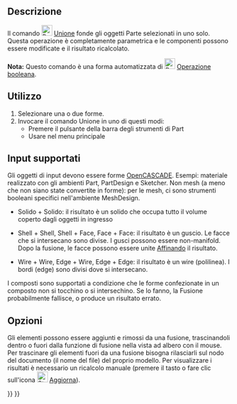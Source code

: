 <languages/>

{{Docnav/it
|[[Part_Cut/it|Taglio]]
|[[Part_Common/it|Intersezione]]
|[[Part_Workbench/it|Part]]
|IconL=Part_Cut.svg
|IconR=Part_Common.svg
|IconC=Workbench_Part.svg
}}

{{GuiCommand/it
|Name=Part Fuse
|Name=Part Unione
|MenuLocation=Parte → Operazione booleana → Unione
|Workbenches=[[Part_Workbench/it|Part]]
|SeeAlso=[[Part_Boolean/it|Part Operazione boooleana]], [[Part_Cut/it|Part Taglio]], [[Part_Common/it|Part Interszione]]
}}

<span id="Description"></span>
==Descrizione==

<div class="mw-translate-fuzzy">
Il comando [[Image:Part Fuse.svg|24px|link=Part_Union]] [[Part Union/it|Unione]] fonde gli oggetti Parte selezionati in uno solo.
Questa operazione è completamente parametrica e le componenti possono essere modificate e il risultato ricalcolato.
</div>

'''Nota:''' Questo comando è una forma automatizzata di [[Image:Part_Booleans.svg|link=Part_Boolean|24px]] [[Part Boolean/it|Operazione booleana]].

<span id="Usage"></span>
==Utilizzo==

<div class="mw-translate-fuzzy">
# Selezionare una o due forme.
# Invocare il comando Unione in uno di questi modi:
#* Premere il pulsante {{Button|[[Image:Part_Fuse.svg|16px]] Unione}} della barra degli strumenti di Part
#* Usare {{MenuCommand|Parte → Operazioni booleane → Unisci}} nel menu principale
</div>

<span id="Supported_inputs"></span>
== Input supportati ==

Gli oggetti di input devono essere forme [[OpenCASCADE/it|OpenCASCADE]]. Esempi: materiale realizzato con gli ambienti Part, PartDesign e Sketcher. Non mesh (a meno che non siano state convertite in forme): per le mesh, ci sono strumenti booleani specifici nell'ambiente MeshDesign.

* Solido + Solido: il risultato è un solido che occupa tutto il volume coperto dagli oggetti in ingresso

* Shell + Shell, Shell + Face, Face + Face: il risultato è un guscio. Le facce che si intersecano sono divise. I gusci possono essere non-manifold. Dopo la fusione, le facce possono essere unite [[Part_RefineShape/it|Affinando]] il risultato.

* Wire + Wire, Edge + Wire, Edge + Edge: il risultato è un wire (polilinea). I bordi (edge) sono divisi dove si intersecano. 

I composti sono supportati a condizione che le forme confezionate in un composto non si tocchino o si intersechino. Se lo fanno, la Fusione probabilmente fallisce, o produce un risultato errato.

<span id="Options"></span>
== Opzioni ==

Gli elementi possono essere aggiunti e rimossi da una fusione, trascinandoli dentro o fuori dalla funzione di fusione nella vista ad albero con il mouse. Per trascinare gli elementi fuori da una fusione bisogna rilasciarli sul nodo del documento (il nome del file) del proprio modello. Per visualizzare i risultati è necessario un ricalcolo manuale (premere il tasto {{KEY|F5}} o fare clic sull'icona [[Image:Std_Refresh.svg|24px]] [[Std_Refresh/it|Aggiorna]]). 


{{Docnav/it
|[[Part_Cut/it|Sottrai]]
|[[Part_Common/it|Interseca]]
|[[Part_Workbench/it|Part]]
|IconL=Part_Cut.svg
|IconR=Part_Common.svg
|IconC=Workbench_Part.svg
}}

{{Part_Tools_navi{{#translation:}}}}
{{Userdocnavi{{#translation:}}}}